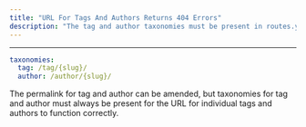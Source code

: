 ```yaml
---
title: "URL For Tags And Authors Returns 404 Errors"
description: "The tag and author taxonomies must be present in routes.yaml otherwise the URLs will not exist. By default, Ghost installs with the following:"
---
```


***

```yaml
taxonomies:
  tag: /tag/{slug}/
  author: /author/{slug}/
```

The permalink for tag and author can be amended, but taxonomies for tag and author must always be present for the URL for individual tags and authors to function correctly.